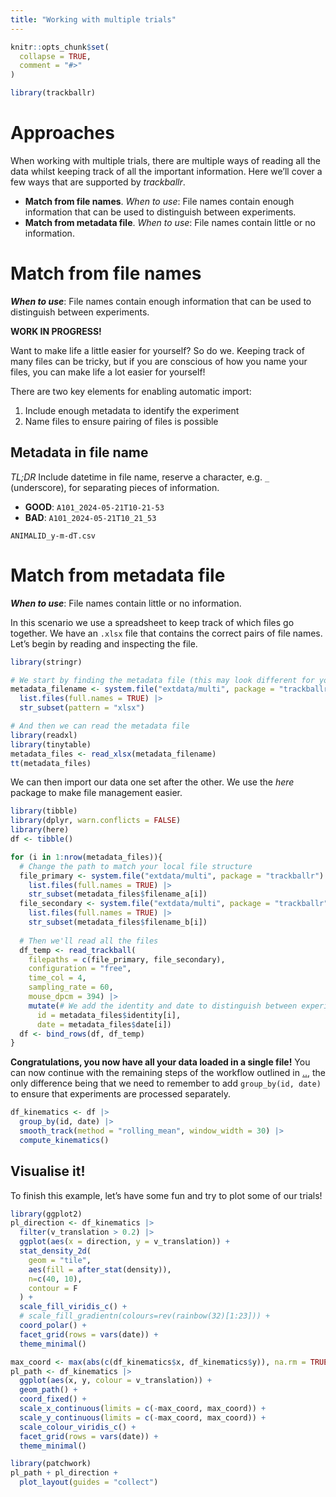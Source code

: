 ```yaml
---
title: "Working with multiple trials"
---
```


```r
knitr::opts_chunk$set(
  collapse = TRUE,
  comment = "#>"
)
```

```r
library(trackballr)
```

# Approaches

When working with multiple trials, there are multiple ways of reading all the data whilst keeping track of all the important information. Here we'll cover a few ways that are supported by *trackballr*.

- **Match from file names**. *When to use*: File names contain enough information that can be used to distinguish between experiments.
- **Match from metadata file**. *When to use*: File names contain little or no information.

# Match from file names

***When to use***: File names contain enough information that can be used to distinguish between experiments.

**WORK IN PROGRESS!**

Want to make life a little easier for yourself? So do we. Keeping track of many files can be tricky, but if you are conscious of how you name your files, you can make life a lot easier for yourself!

There are two key elements for enabling automatic import:

1. Include enough metadata to identify the experiment
2. Name files to ensure pairing of files is possible

## Metadata in file name

*TL;DR* Include datetime in file name, reserve a character, e.g. `_` (underscore), for separating pieces of information.


- **GOOD**: `A101_2024-05-21T10-21-53`
- **BAD**: `A101_2024-05-21T10_21_53`

`ANIMALID_y-m-dT.csv`


# Match from metadata file

***When to use***: File names contain little or no information.

In this scenario we use a spreadsheet to keep track of which files go together. We have an `.xlsx` file that contains the correct pairs of file names. Let's begin by reading and inspecting the file.

```r
library(stringr)

# We start by finding the metadata file (this may look different for you as we're using the files provided by the package)
metadata_filename <- system.file("extdata/multi", package = "trackballr") |> 
  list.files(full.names = TRUE) |> 
  str_subset(pattern = "xlsx")

# And then we can read the metadata file
library(readxl)
library(tinytable)
metadata_files <- read_xlsx(metadata_filename)
tt(metadata_files)
```

We can then import our data one set after the other. We use the *here* package to make file management easier.

```r
library(tibble)
library(dplyr, warn.conflicts = FALSE)
library(here)
df <- tibble()

for (i in 1:nrow(metadata_files)){
  # Change the path to match your local file structure
  file_primary <- system.file("extdata/multi", package = "trackballr") |> 
    list.files(full.names = TRUE) |> 
    str_subset(metadata_files$filename_a[i])
  file_secondary <- system.file("extdata/multi", package = "trackballr") |> 
    list.files(full.names = TRUE) |> 
    str_subset(metadata_files$filename_b[i])
  
  # Then we'll read all the files
  df_temp <- read_trackball(
    filepaths = c(file_primary, file_secondary),
    configuration = "free",
    time_col = 4,
    sampling_rate = 60,
    mouse_dpcm = 394) |>
    mutate(# We add the identity and date to distinguish between experiments
      id = metadata_files$identity[i], 
      date = metadata_files$date[i])
  df <- bind_rows(df, df_temp)
}
```

**Congratulations, you now have all your data loaded in a single file!** You can now continue with the remaining steps of the workflow outlined in [..](), the only difference being that we need to remember to add `group_by(id, date)` to ensure that experiments are processed separately. 

```r
df_kinematics <- df |> 
  group_by(id, date) |> 
  smooth_track(method = "rolling_mean", window_width = 30) |> 
  compute_kinematics()
```


## Visualise it!

To finish this example, let's have some fun and try to plot some of our trials!

```r
library(ggplot2)
pl_direction <- df_kinematics |> 
  filter(v_translation > 0.2) |> 
  ggplot(aes(x = direction, y = v_translation)) + 
  stat_density_2d(
    geom = "tile", 
    aes(fill = after_stat(density)),
    n=c(40, 10), 
    contour = F
  ) + 
  scale_fill_viridis_c() +
  # scale_fill_gradientn(colours=rev(rainbow(32)[1:23])) + 
  coord_polar() +
  facet_grid(rows = vars(date)) +
  theme_minimal()

max_coord <- max(abs(c(df_kinematics$x, df_kinematics$y)), na.rm = TRUE)
pl_path <- df_kinematics |> 
  ggplot(aes(x, y, colour = v_translation)) +
  geom_path() +
  coord_fixed() +
  scale_x_continuous(limits = c(-max_coord, max_coord)) +
  scale_y_continuous(limits = c(-max_coord, max_coord)) +
  scale_colour_viridis_c() +
  facet_grid(rows = vars(date)) +
  theme_minimal()

library(patchwork)
pl_path + pl_direction +
  plot_layout(guides = "collect")
```
